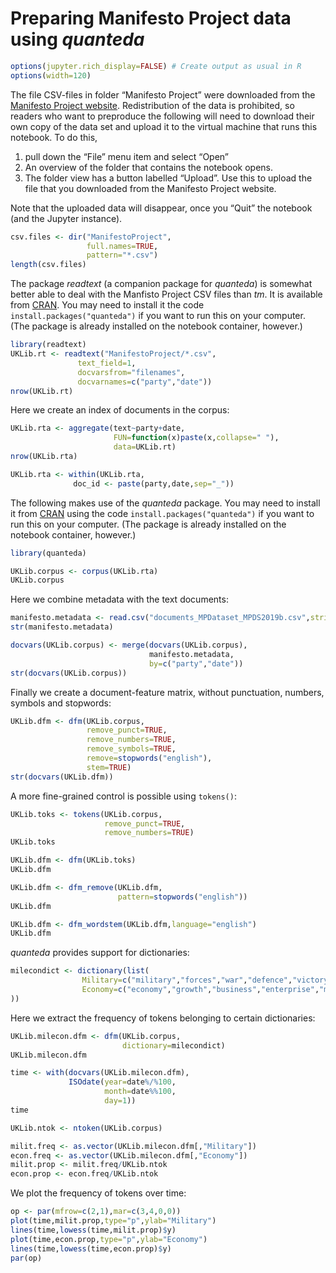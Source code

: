 # Preparing Manifesto Project data using *quanteda*

```r
options(jupyter.rich_display=FALSE) # Create output as usual in R
options(width=120)
```

The file CSV-files in folder "Manifesto Project"
were downloaded from the [Manifesto Project website](https://manifesto-project.wzb.eu/datasets).
Redistribution of the data is prohibited, so readers who want to preproduce the following will need to download their own copy of the data set and upload it to the virtual machine that runs this notebook. To do this,

1. pull down the "File" menu item and select "Open"
2. An overview of the folder that contains the notebook opens.
3. The folder view has a button labelled "Upload". Use this to upload the file that you downloaded from the Manifesto Project website.

Note that the uploaded data will disappear, once you "Quit" the notebook (and the Jupyter instance).

```r
csv.files <- dir("ManifestoProject",
                 full.names=TRUE,
                 pattern="*.csv")
length(csv.files)
```

The package *readtext* (a companion package for *quanteda*) is somewhat better able to
deal with the Manfisto Project CSV files than *tm*. It is available from [CRAN](https://cran.r-project.org/package=readtext). You may need to install it the code
`install.packages("quanteda")` if you want to run this on your computer. (The
package is already installed on the notebook container, however.)

```r
library(readtext)
UKLib.rt <- readtext("ManifestoProject/*.csv",
               text_field=1,
               docvarsfrom="filenames",
               docvarnames=c("party","date"))
nrow(UKLib.rt)
```

Here we create an index of documents in the corpus:

```r
UKLib.rta <- aggregate(text~party+date,
                       FUN=function(x)paste(x,collapse=" "),
                       data=UKLib.rt)
nrow(UKLib.rta)
```

```r
UKLib.rta <- within(UKLib.rta,
              doc_id <- paste(party,date,sep="_"))
```

The following makes use of the *quanteda* package. You may need to install it from
[CRAN](https://cran.r-project.org/package=quanteda) using the code
`install.packages("quanteda")` if you want to run this on your computer. (The
package is already installed on the notebook container, however.)

```r
library(quanteda)
```

```r
UKLib.corpus <- corpus(UKLib.rta)
UKLib.corpus
```

Here we combine metadata with the text documents:

```r
manifesto.metadata <- read.csv("documents_MPDataset_MPDS2019b.csv",stringsAsFactors=FALSE)
str(manifesto.metadata)
```

```r
docvars(UKLib.corpus) <- merge(docvars(UKLib.corpus),
                               manifesto.metadata,
                               by=c("party","date"))
str(docvars(UKLib.corpus))
```

Finally we create a document-feature matrix, without punctuation, numbers,
symbols and stopwords:

```r
UKLib.dfm <- dfm(UKLib.corpus,
                 remove_punct=TRUE,
                 remove_numbers=TRUE,
                 remove_symbols=TRUE,
                 remove=stopwords("english"),
                 stem=TRUE)
str(docvars(UKLib.dfm))
```

A more fine-grained control is possible using `tokens()`:

```r
UKLib.toks <- tokens(UKLib.corpus,
                     remove_punct=TRUE,
                     remove_numbers=TRUE)
UKLib.toks
```

```r
UKLib.dfm <- dfm(UKLib.toks)
UKLib.dfm
```

```r
UKLib.dfm <- dfm_remove(UKLib.dfm,
                        pattern=stopwords("english"))
UKLib.dfm
```

```r
UKLib.dfm <- dfm_wordstem(UKLib.dfm,language="english")
UKLib.dfm
```

*quanteda* provides support for dictionaries:

```r
milecondict <- dictionary(list(
                Military=c("military","forces","war","defence","victory","victorious","glory"),
                Economy=c("economy","growth","business","enterprise","market")
))
```

Here we extract the frequency of tokens belonging to certain dictionaries:

```r
UKLib.milecon.dfm <- dfm(UKLib.corpus,
                         dictionary=milecondict)
UKLib.milecon.dfm
```

```r
time <- with(docvars(UKLib.milecon.dfm),
             ISOdate(year=date%/%100,
                     month=date%%100,
                     day=1))
time
```

```r
UKLib.ntok <- ntoken(UKLib.corpus)
```

```r
milit.freq <- as.vector(UKLib.milecon.dfm[,"Military"])
econ.freq <- as.vector(UKLib.milecon.dfm[,"Economy"])
milit.prop <- milit.freq/UKLib.ntok
econ.prop <- econ.freq/UKLib.ntok
```

We plot the frequency of tokens over time:

```r
op <- par(mfrow=c(2,1),mar=c(3,4,0,0))
plot(time,milit.prop,type="p",ylab="Military")
lines(time,lowess(time,milit.prop)$y)
plot(time,econ.prop,type="p",ylab="Economy")
lines(time,lowess(time,econ.prop)$y)
par(op)
```
